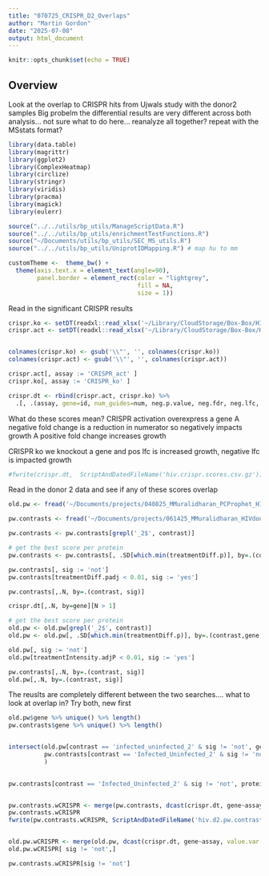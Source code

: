 ```yaml
---
title: "070725_CRISPR_D2_Overlaps"
author: "Martin Gordon"
date: "2025-07-08"
output: html_document
---
```


```r
knitr::opts_chunk$set(echo = TRUE)
```

## Overview

Look at the overlap to CRISPR hits from Ujwals study with the donor2 samples
Big probelm the differential results are very different across both analysis... not sure what to do here... reanalyze all together? repeat with the MSstats format?

```r
library(data.table)
library(magrittr)
library(ggplot2)
library(ComplexHeatmap)
library(circlize)
library(stringr)
library(viridis)
library(pracma)
library(magick)
library(eulerr)

source("../../utils/bp_utils/ManageScriptData.R")
source("../../utils/bp_utils/enrichmentTestFunctions.R")
source("~/Documents/utils/bp_utils/SEC_MS_utils.R")
source("../../utils/bp_utils/UniprotIDMapping.R") # map hu to mm 

customTheme <-  theme_bw() +
  theme(axis.text.x = element_text(angle=90),
        panel.border = element_rect(color = "lightgrey",
                                    fill = NA,
                                    size = 1))
```

Read in the significant CRISPR results
```r
crispr.ko <- setDT(readxl::read_xlsx('~/Library/CloudStorage/Box-Box/HIV_Infection_CD4T_cells/CRISPR/CRISPRko_significant_genes.xlsx'))
crispr.act <- setDT(readxl::read_xlsx('~/Library/CloudStorage/Box-Box/HIV_Infection_CD4T_cells/CRISPR/CRISPRact_significant_genes.xlsx'))


colnames(crispr.ko) <- gsub('\\"', '', colnames(crispr.ko))
colnames(crispr.act) <- gsub('\\"', '', colnames(crispr.act))

crispr.act[, assay := 'CRISPR_act' ]
crispr.ko[, assay := 'CRISPR_ko' ]

crispr.dt <- rbind(crispr.act, crispr.ko) %>% 
  .[, .(assay, gene=id, num_guides=num, neg.p.value, neg.fdr, neg.lfc, neg.goodsgrna, pos.p.value, pos.fdr, pos.lfc, pos.goodsgrna)]
```
What do these scores mean? CRISPR activation overexpress a gene
A negative fold change is a reduction in numerator so negatively impacts growth
A positive fold change increases growth

CRISPR ko we knockout a gene and pos lfc is increased growth, negative lfc is impacted growth

```r
#fwrite(crispr.dt,  ScriptAndDatedFileName('hiv.crispr.scores.csv.gz'))
```


Read in the donor 2 data and see if any of these scores overlap 

```r
old.pw <- fread('~/Documents/projects/040825_MMuralidharan_PCProphet_HIV_CD4Tcells/060225_differentialAnalysisSeperateDonors_data/2025_06_02_allPWcontrasts.anova.toShare.csv.gz')

pw.contrasts <- fread('~/Documents/projects/061425_MMuralidharan_HIVdonor23_SECMS/061725_D123_BPSECMS_pipeline_data/2025_06_18_hiv.d123.pwContrasts.csv.gz')

pw.contrasts <- pw.contrasts[grepl('_2$', contrast)]

# get the best score per protein
pw.contrasts <- pw.contrasts[, .SD[which.min(treatmentDiff.p)], by=.(contrast,gene,protein)]

pw.contrasts[, sig := 'not']
pw.contrasts[treatmentDiff.padj < 0.01, sig := 'yes']

pw.contrasts[,.N, by=.(contrast, sig)]
```


```r
crispr.dt[,.N, by=gene][N > 1]

# get the best score per protein
old.pw <- old.pw[grepl('_2$', contrast)]
old.pw <- old.pw[, .SD[which.min(treatmentDiff.p)], by=.(contrast,gene,protein)]

old.pw[, sig := 'not']
old.pw[treatmentIntensity.adjP < 0.01, sig := 'yes']

pw.contrasts[,.N, by=.(contrast, sig)]
old.pw[,.N, by=.(contrast, sig)]
```
The reuslts are completely different between the two searches.... what to look at overlap in?
Try both, new first
```r
old.pw$gene %>% unique() %>% length()
pw.contrasts$gene %>% unique() %>% length()


intersect(old.pw[contrast == 'infected_uninfected_2' & sig != 'not', gene], 
          pw.contrasts[contrast == 'Infected_Uninfected_2' & sig != 'not', gene]
          )
 

pw.contrasts[contrast == 'Infected_Uninfected_2' & sig != 'not', protein]


pw.contrasts.wCRISPR <- merge(pw.contrasts, dcast(crispr.dt, gene~assay, value.var = c('neg.p.value', 'neg.fdr', 'neg.lfc', 'pos.p.value', 'pos.fdr', 'pos.lfc')), by='gene')
pw.contrasts.wCRISPR
fwrite(pw.contrasts.wCRISPR, ScriptAndDatedFileName('hiv.d2.pw.contrasts.CRISPRsetScores.csv.gz'))


old.pw.wCRISPR <- merge(old.pw, dcast(crispr.dt, gene~assay, value.var = c('neg.p.value', 'neg.fdr', 'neg.lfc', 'pos.p.value', 'pos.fdr', 'pos.lfc')), by='gene')
old.pw.wCRISPR[ sig != 'not',]
```

```r
pw.contrasts.wCRISPR[sig != 'not']
```

